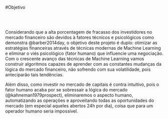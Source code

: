 #Objetivo

<br />
<br />

Considerando que a alta porcentagem de fracasso dos investidores no mercado financeiro são devidos à fatores técnicos e psicológicos como demonstra @barber2014day, o objetivo deste projeto é duplo: otimizar as estratégias financeiras através de técnicas modernas de Machine Learning e eliminar o viés psicológico (fator humano) que influencie uma negociação.
Com o crescente avanço das técnicas de Machine Learning vamos construir algoritmos capazes de aprender com as constantes mudanças da lógica do mercado financeiro, não sofrendo com sua volatilidade, pois anteciparão tais tendências. 

Além disso, como investir no mercado de capitais é contra intuitivo, pois o fator humano acaba por se sobressair a lógica do mercado (@kahneman1979prospect), eliminaremos o aspecto humano, automatizando as operações e aproveitando todas as oportunidades do mercado (em especial aqueles abertos 24h por dia), coisa que para um operador humano seria impossível.

<br />
<br />